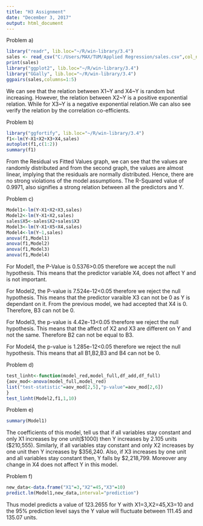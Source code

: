 ---
title: "H3 Assignment"
date: "December 3, 2017"
output: html_document
---
Problem a)
```{r}
library("readr", lib.loc="~/R/win-library/3.4")
sales <- read_csv("C:/Users/MAX/TUM/Applied Regression/sales.csv",col_names=TRUE)
print(sales)
library("ggplot2", lib.loc="~/R/win-library/3.4")
library("GGally", lib.loc="~/R/win-library/3.4")
ggpairs(sales,columns=1:5)
```

We can see that the relation between X1~Y and X4~Y is random but increasing. However, the relation between X2~Y is a positive exponential relation. While for X3~Y is a negative exponential relation.We can also see verify the relation by the correlation co-efficients.

Problem b)
```{r}
library("ggfortify", lib.loc="~/R/win-library/3.4")
f1<-lm(Y~X1+X2+X3+X4,sales)
autoplot(f1,c(1:2))
summary(f1)
```

From the Residual vs Fitted Values graph, we can see that the values are randomly distributed and from the second graph, the values are almost linear, implying that the residuals are normally distributed. Hence, there are no strong violations of the model assumptions. The R-Squared value of 0.9971, also signifies a strong relation between all the predictors and Y.

Problem c)
```{r}
Model1<-lm(Y~X1+X2+X3,sales)
Model2<-lm(Y~X1+X2,sales)
sales$X5<-sales$X2+sales$X3
Model3<-lm(Y~X1+X5+X4,sales)
Model4<-lm(Y~1,sales)
anova(f1,Model1)
anova(f1,Model2)
anova(f1,Model3)
anova(f1,Model4)
```

For Model1, the P-Value is 0.5376>0.05 therefore we accept the null hypothesis. This means that the predictor variable X4, does not affect Y and is not important. 

For Model2, the P-value is 7.524e-12<0.05 therefore we reject the null hypothesis. This means that the predictor varaible X3 can not be 0 as Y is dependant on it. From the previous model, we had accepted that X4 is 0. Therefore, B3 can not be 0.

For Model3, the p-value is 4.42e-13<0.05 therefore we reject the null hypothesis. This means that the affect of X2 and X3 are different on Y and not the same. Therefore B2 can not be equal to B3.

For Model4, the p-value is 1.285e-12<0.05 therefore we reject the null hypothesis. This means that all B1,B2,B3 and B4 can not be 0. 

Problem d)
```{r}
test_linht<-function(model_red,model_full,df_add,df_full)
{aov_mod<-anova(model_full,model_red)
list("test-statistic"=aov_mod[2,5],"p-value"=aov_mod[2,6])
}
test_linht(Model2,f1,1,10)
```

Problem e)
```{r}
summary(Model1)
```

The coefficients of this model, tell us that if all variables stay constant and only X1 increases by one unit($1000) then Y increases by 2.105 units ($210,555). Similarly, if all variables stay constant and only X2 increases by one unit then Y increases by $356,240. Also, if X3 increases by one unit and all variables stay constant then, Y falls by $2,218,799. Moreover any change in X4 does not affect Y in this model.

Problem f)
```{r}
new_data<-data.frame("X1"=3,"X2"=45,"X3"=10)
predict.lm(Model1,new_data,interval="prediction")
```

Thus model predicts a value of 123.2655 for Y with X1=3,X2=45,X3=10 and the 95% prediction level says the Y value will fluctuate between 111.45 and 135.07 units.